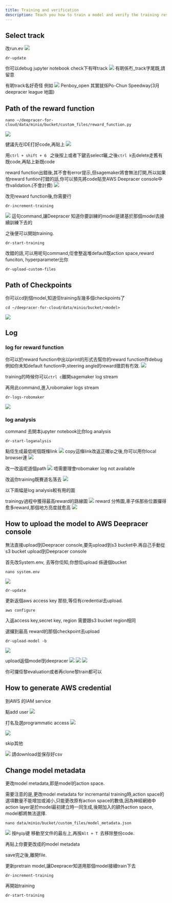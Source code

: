 ```yaml
---
title: Training and verification
description: Teach you how to train a model and verify the training result.
---
```


## Select track
改run.ev
![](https://i.imgur.com/f3NCZRD.png)

```
dr-update
```
你可以debug jupyter notebook check下有咩track
![](https://i.imgur.com/E0cFGAY.png)
有啲係冇_track字尾既,請留意


有啲track名好奇怪
例如
![](https://i.imgur.com/lH7OYQA.png)
Penboy_open 其實就係Po-Chun Speedway(3月deepracer league 地圖)


## Path of the reward function


```
nano ~/deepracer-for-cloud/data/minio/bucket/custom_files/reward_function.py
```


![](https://i.imgur.com/F1m4mi3.png)

健議先在IDE打好code,再貼上
![](https://i.imgur.com/mJF6wXA.png)

用```ctrl + shift + 6 ```
之後按上或者下鍵去select曬,之後```ctrl k```去delete走舊有既code,再貼上新既code

reward function出錯後,其不會有error提示,但sagemaker將會無法打開,所以如果怕reward funtion打錯的話,你可以預先將code貼至AWS Deepracer console中作validation.(不會計費)
![](https://i.imgur.com/t05KfVN.png)






改完reward function後,你需要行
```
dr-increment-training
```
![](https://i.imgur.com/tMVNMiE.png)
這句command,讓Deepracer 知道你要訓練的model是建基於那個model去接續訓練下去的

之後便可以開始training.
```
dr-start-training
```






改錯的話,可以用呢句command,佢會整返堆default既action space,reward funciton, hyperparameter比你
```
dr-upload-custom-files
```


## Path of Checkpoints 
你可以cd到個model,知道佢training左幾多個checkpoints了
```
cd ~/deepracer-for-cloud/data/minio/bucket/<model>
```
![](https://i.imgur.com/bg3re3c.png)


## Log
### log for reward function
你可以於reward function中出以print的形式去幫你的reward function作debug
例如你未知default function中,steering angle的reward徵罰有冇效.
![](https://i.imgur.com/zkbXOfn.png)


training的時候你可以```ctrl c```離開sagemaker log stream

再用此command,進入robomaker logs stream
```
dr-logs-robomaker
```

![](https://i.imgur.com/bub7RwR.png)




### log analysis
command 去開本jupyter notebook比你log analysis
```
dr-start-loganalysis
```
點佢生成最低呢個既條link
![](https://i.imgur.com/lWEt5Oh.png)
copy這條link改返正確ip之後,你可以用你local browser連
![](https://i.imgur.com/HCoERFn.png)


改一改返呢道個path
![](https://i.imgur.com/ECtxE8g.png)
唔需要理會robomaker log not available

改返你training既賽道名落去
![](https://i.imgur.com/BwJcYyO.png)

以下兩幅是log analysis較有用的圖

trainingy過程中獲得最高reward的路線圖
![](https://i.imgur.com/eLErjgT.png)
reward 分怖圖,車子係那些位置攞得愈多reward,那個地方亮度就愈高
![](https://i.imgur.com/SSlViIS.png)



## How to upload the model to AWS Deepracer console

無法直接upload到Deepracer console,要先upload到s3 bucket中.再自己手動從s3 bucket upload到Deepracer console

首先改System.env, 去等你佢知,你想佢upload 係邊個bucket
```
nano system.env
```
![](https://i.imgur.com/xOqSt8v.png)
```
dr-update
```

更新返個aws access key 那些,等佢有credential去upload.
```
aws configure
```
入返access key,secret key, region 需要跟s3 bucket region相同


選攞到最高 reward的那個checkpoint去upload
```
dr-upload-model -b
```
![](https://i.imgur.com/0kDJeyP.png)

upload返個model到deepracer
![](https://i.imgur.com/7bDzUjV.png)
![](https://i.imgur.com/5UM0rYN.png)
![](https://i.imgur.com/WUU730w.png)

你可攞佢黎evaluation或者再clone黎train都可以


## How to generate AWS credential
到AWS 的IAM service

點add user
![](https://i.imgur.com/v8wmGHS.png)

打名及選programmatic access
![](https://i.imgur.com/IFfVQLx.png)


![](https://i.imgur.com/QOXJTti.png)

skip其他

![](https://i.imgur.com/3GdCIN4.png)
請download並保存好csv


## Change model metadata

更改model metadata,即是model的action space.

需要注意的是,更改model metadata for incremantal training時,action space的選項數量不能增加或減小,只能更改原有action space的數值,因為神經網絡中action layer是於model最初建立時一同生成,後期加入的額外action space, model都將無法選擇.


```
nano data/minio/bucket/custom_files/model_metadata.json
```


![](https://i.imgur.com/3lkdgzk.png)
按```PgUp```键 移動至文件的最左上,再按```Alt + T ```去移除整份code.

再貼上你要更改成的model metadata

save完之後,離開file.


更新pretrain model,讓Deepracer知道用那個model接續train下去
```
dr-increment-training
```


再開始training
```
dr-start-training
```
